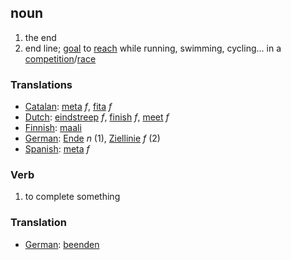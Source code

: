 ==noun==

# the end
# end line; [[goal]] to [[reach]] while running, swimming, cycling... in a [[competition]]/[[race]]

===Translations===
*[[Catalan]]: [[meta]] ''f'', [[fita]] ''f''
*[[Dutch]]: [[eindstreep]] ''f'', [[finish]] ''f'', [[meet]] ''f''
*[[Finnish]]: [[maali]]
*[[German]]: [[Ende]] ''n'' (1), [[Ziellinie]] ''f'' (2)
*[[Spanish]]: [[meta]] ''f''


===Verb===
# to complete something

===Translation===
*[[German]]: [[beenden]]